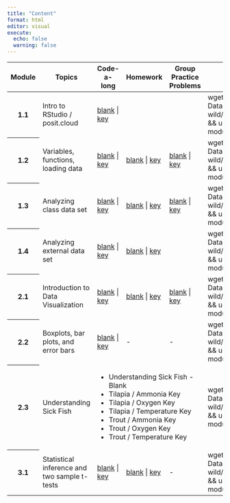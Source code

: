 ```yaml
---
title: "Content"
format: html
editor: visual
execute:
  echo: false
  warning: false
---
```




```{=html}
<!-- Add icon library -->
<link rel="stylesheet" href="https://cdnjs.cloudflare.com/ajax/libs/font-awesome/4.7.0/css/font-awesome.min.css">

<table class="table table-striped">
  <thead>
    <tr>
      <th scope="col">Module</th>
      <th scope="col">Topics</th>
      <th scope="col">Code-a-long</th>
      <th scope="col">Homework</th>
      <th scope="col">Group Practice Problems</th>
      <th scope="col">Import into posit.cloud project<br>(run in <em>terminal</em>)</th>
    </tr>
  </thead>
  <tbody>

    <tr>
      <th scope="row">1.1</th>
      <td>Intro to RStudio / posit.cloud</td>
      <td>
        <a href="modules/module_1/module_1.1/code-a-long-1.1.qmd">blank</a> | 
        <a href="modules/module_1/module_1.1/code-a-long-1.1-key.qmd">key</a>
      </td>
      <td></td>
      <td></td>
      <td><div class='wget'>wget https://github.com/Lewis-and-Clark-Data-Science/Data-in-the-wild/raw/refs/heads/main/zips/module_1.1.zip && unzip module_1.1.zip && rm module_1.1.zip</div></td>
    </tr>
    <tr>
      <th scope="row">1.2</th>
      <td>Variables, functions, loading data</td>
      <td>
        <a href="modules/module_1/module_1.2/code-a-long-1.2.qmd">blank</a> | 
        <a href="modules/module_1/module_1.2/code-a-long-1.2-key.qmd">key</a>
      </td>
      <td>
        <a href="modules/module_1/module_1.2/homework-1.2.qmd">blank</a> | 
        <a href="modules/module_1/module_1.2/homework-1.2-key.qmd">key</a>
      </td>
      <td>
        <a href="modules/module_1/module_1.2/practice-problems-1.2.qmd">blank</a> | 
        <a href="modules/module_1/module_1.2/practice-problems-1.2-key.qmd">key</a>
      </td>
      <td><div class='wget'>wget https://github.com/Lewis-and-Clark-Data-Science/Data-in-the-wild/raw/refs/heads/main/zips/module_1.2.zip && unzip module_1.2.zip && rm module_1.2.zip</div></td>
    </tr>
    <tr>
      <th scope="row">1.3</th>
      <td>Analyzing class data set</td>
      <td>
        <a href="modules/module_1/module_1.3/code-a-long-1.3.qmd">blank</a> | 
        <a href="modules/module_1/module_1.3/code-a-long-1.3-key.qmd">key</a>
      </td>
      <td>
        <a href="modules/module_1/module_1.3/homework-1.3.qmd">blank</a> | 
        <a href="modules/module_1/module_1.3/homework-1.3-key.qmd">key</a>
      </td>
      <td>
        <a href="modules/module_1/module_1.3/practice-problems-1.3.qmd">blank</a> | 
        <a href="modules/module_1/module_1.3/practice-problems-1.3-key.qmd">key</a>
      </td>
      <td>
      <div class='wget'>wget https://github.com/Lewis-and-Clark-Data-Science/Data-in-the-wild/raw/refs/heads/main/zips/module_1.3.zip && unzip module_1.3.zip && rm module_1.3.zip</div>
      </td>
    </tr>
    <tr>
      <th scope="row">1.4</th>
      <td>Analyzing external data set</td>
      <td>
        <a href="modules/module_1/module_1.4/code-a-long-1.4.qmd">blank</a> | 
        <a href="modules/module_1/module_1.4/code-a-long-1.4-key.qmd">key</a>
      </td>
      <td>
        <a href="modules/module_1/module_1.4/homework-1.4.qmd">blank</a> | 
        <a href="modules/module_1/module_1.4/homework-1.4-key.qmd">key</a>
      </td>
      <td></td>
      <td><div class='wget'>wget https://github.com/Lewis-and-Clark-Data-Science/Data-in-the-wild/raw/refs/heads/main/zips/module_1.4.zip && unzip module_1.4.zip && rm module_1.4.zip</div></td>
    </tr>
    <tr>
      <th scope="row">2.1</th>
      <td>Introduction to Data Visualization</td>
      <td>
        <a href="modules/module_2/module_2.1/code-a-long-2.1.qmd">blank</a> | 
        <a href="modules/module_2/module_2.1/code-a-long-2.1-key.qmd">key</a>
      </td>
      <td>
        <a href="modules/module_2/module_2.1/homework-2.1.qmd">blank</a> | 
        <a href="modules/module_2/module_2.1/homework-2.1-key.qmd">key</a>
      </td>
      <td>
        <a href="modules/module_2/module_2.1/practice-problems-2.1.qmd">blank</a> | 
        <a href="modules/module_2/module_2.1/practice-problems-2.1-key.qmd">key</a>
      </td>
      <td>
      <div class='wget'>wget https://github.com/Lewis-and-Clark-Data-Science/Data-in-the-wild/raw/refs/heads/main/zips/module_2.1.zip && unzip module_2.1.zip && rm module_2.1.zip</div>
      </td>
    </tr>
    
    <tr>
      <th scope="row">2.2</th>
      <td>Boxplots, bar plots, and error bars</td>
      <td>
        <a href="">blank</a> | 
        <a href="">key</a>
      </td>
      <td>
        -
      </td>
      <td>
        -
      </td>
      <td>
      <div class='wget'>wget https://github.com/Lewis-and-Clark-Data-Science/Data-in-the-wild/raw/refs/heads/main/zips/module_2.2.zip && unzip module_2.2.zip && rm module_2.2.zip</div>
      </td>
    </tr>   
    <tr>
      <th scope="row">2.3</th>
      <td>Understanding Sick Fish</td>
      <td colspan=3>
        <ul>
          <li>Understanding Sick Fish - Blank</li>
          <li>Tilapia / Ammonia Key</li>
          <li>Tilapia / Oxygen Key</li>
          <li>Tilapia / Temperature Key</li>
          <li>Trout / Ammonia Key</li>
          <li>Trout / Oxygen Key</li>
          <li>Trout / Temperature Key</li>
        </ul>
      </td>

      <td>
      <div class='wget'>wget https://github.com/Lewis-and-Clark-Data-Science/Data-in-the-wild/raw/refs/heads/main/zips/module_2.2.zip && unzip module_2.2.zip && rm module_2.2.zip</div>
      </td>
    </tr>     


    <tr>
      <th scope="row">3.1</th>
      <td>Statistical inference and two sample t-tests</td>
      <td>
        <a href="modules/module_3/module_3.1/code-a-long-3.1.qmd">blank</a> | 
        <a href="modules/module_3/module_3.1/code-a-long-3.1-key.qmd">key</a>
      </td>
      <td>
        <a href="modules/module_3/module_3.1/homework-3.1.qmd">blank</a> | 
        <a href="modules/module_3/module_3.1/homework-3.1-key.qmd">key</a>
      </td>
      <td>
        -
      </td>
      <td>
      <div class='wget'>wget https://github.com/Lewis-and-Clark-Data-Science/Data-in-the-wild/raw/refs/heads/main/zips/module_2.2.zip && unzip module_2.2.zip && rm module_2.2.zip</div>
      </td>
    </tr>      

    
  </tbody>
</table>
```


